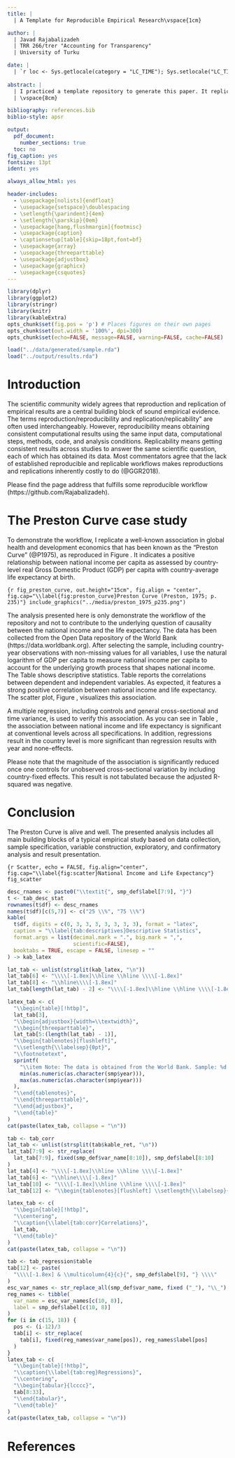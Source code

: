 ```yaml
---
title: |
  | A Template for Reproducible Empirical Research\vspace{1cm}

author: |
  | Javad Rajabalizadeh
  | TRR 266/trer "Accounting for Transparency"
  | University of Turku 

date: |
  | `r loc <- Sys.getlocale(category = "LC_TIME"); Sys.setlocale("LC_TIME", "C"); fdate <- format(Sys.time(), '%B %e, %Y'); Sys.setlocale("LC_TIME", loc); fdate` \vspace{1cm}
  
abstract: |
  | I practiced a template repository to generate this paper. It replicates the "Preston Curve," which indicates the relationship between the national income per capita with a life expectancy. 
  | \vspace{8cm}

bibliography: references.bib
biblio-style: apsr

output:
  pdf_document: 
    number_sections: true
  toc: no
fig_caption: yes
fontsize: 13pt
ident: yes

always_allow_html: yes

header-includes:
  - \usepackage[nolists]{endfloat}    
  - \usepackage{setspace}\doublespacing
  - \setlength{\parindent}{4em}
  - \setlength{\parskip}{0em}
  - \usepackage[hang,flushmargin]{footmisc}
  - \usepackage{caption} 
  - \captionsetup[table]{skip=18pt,font=bf}
  - \usepackage{array}
  - \usepackage{threeparttable}
  - \usepackage{adjustbox}
  - \usepackage{graphicx}
  - \usepackage{csquotes}
---
```


```r
library(dplyr)
library(ggplot2)
library(stringr)
library(knitr)
library(kableExtra)
opts_chunk$set(fig.pos = 'p') # Places figures on their own pages
opts_chunk$set(out.width = '100%', dpi=300)
opts_chunk$set(echo=FALSE, message=FALSE, warning=FALSE, cache=FALSE)

load("../data/generated/sample.rda")
load("../output/results.rda")
```

\pagebreak

# Introduction
  
The scientific community widely agrees that reproduction and replication of empirical results are a central building block of sound empirical evidence. The terms reproduction/reproducibility and replication/replicability" are often used interchangeably. However, reproducibility means obtaining consistent computational results using the same input data, computational steps, methods, code, and analysis conditions. Replicability means getting consistent results across studies to answer the same scientific question, each of which has obtained its data. Most commentators agree that the lack of established reproducible and replicable workflows makes reproductions and replications inherently costly to do (@GGR2018). 

Please find the page address that fulfills some reproducible workflow (https://github.com/Rajabalizadeh).


# The Preston Curve case study

To demonstrate the workflow, I replicate a well-known association in global health and development economics that has been known as the "Preston Curve" (@P1975), as reproduced in Figure \ref{fig:preston_curve}. It indicates a positive relationship between national income per capita as assessed by country-level real Gross Domestic Product (GDP) per capita with country-average life expectancy at birth.  

```{r fig_preston_curve, out.height="15cm", fig.align = "center", fig.cap="\\label{fig:preston_curve}Preston Curve (Preston, 1975; p. 235)"}
include_graphics("../media/preston_1975_p235.png")
```

The analysis presented here is only demonstrate the workflow of the repository and not to contribute to the underlying question of causality between the national income
and the life expectancy. The data has been collected from the Open Data repository of the World Bank (https://data.worldbank.org). After selecting the sample, including country-year observations with non-missing values for all variables, I use the natural logarithm of GDP per capita to measure national income per capita to account for the underlying growth process that shapes national income. The Table \ref{tab:descriptives} shows descriptive statistics. Table \ref{tab:corr} reports the correlations between dependent and independent variables. As expected, it features a strong positive correlation between national income and life expectancy. The scatter plot, Figure \ref{fig:scatter}, visualizes this association.

A multiple regression, including controls and general cross-sectional and time variance, is used to verify this association. As you can see in Table \ref{tab:reg}, the association between national income and life expectancy is significant at conventional levels across all specifications. In addition, regressions result in the country level is more significant than regression results with year and none-effects.

Please note that the magnitude of the association is significantly reduced once one controls for unobserved cross-sectional variation by including country-fixed effects. This result is not tabulated because the adjusted R-squared was negative.


# Conclusion

The Preston Curve is alive and well. The presented analysis includes all main building blocks of a typical empirical study based on data collection, sample specification, variable construction, exploratory, and confirmatory analysis and result presentation.

```{r Scatter, echo = FALSE, fig.align="center", fig.cap="\\label{fig:scatter}National Income and Life Expectancy"}
fig_scatter
```

```r
desc_rnames <- paste0("\\textit{", smp_def$label[7:9], "}")
t <- tab_desc_stat
rownames(t$df) <- desc_rnames
names(t$df)[c(5,7)] <- c("25 \\%", "75 \\%")
kable(
  t$df, digits = c(0, 3, 3, 3, 3, 3, 3, 3), format = "latex",
  caption = "\\label{tab:descriptives}Descriptive Statistics",
  format.args = list(decimal.mark = ".", big.mark = ",", 
                     scientific=FALSE),
  booktabs = TRUE, escape = FALSE, linesep = ""
) -> kab_latex

lat_tab <- unlist(strsplit(kab_latex, "\n"))
lat_tab[6] <- "\\\\[-1.8ex]\\hline \\hline \\\\[-1.8ex]"
lat_tab[8] <- "\\hline\\\\[-1.8ex]"
lat_tab[length(lat_tab) - 2] <- "\\\\[-1.8ex]\\hline \\hline \\\\[-1.8ex]"

latex_tab <- c(
  "\\begin{table}[!htbp]",  
  lat_tab[3],
  "\\begin{adjustbox}{width=\\textwidth}",
  "\\begin{threeparttable}",
  lat_tab[5:(length(lat_tab) - 1)],
  "\\begin{tablenotes}[flushleft]",
  "\\setlength{\\labelsep}{0pt}",
  "\\footnotetext",
  sprintf(
    "\\item Note: The data is obtained from the World Bank. Sample: %d countries / Period %d to %d. \\textit{National Income per captia} values are in constant 2010 thousand U.S. dollars.", length(unique(smp$country)),
    min(as.numeric(as.character(smp$year))), 
    max(as.numeric(as.character(smp$year)))
  ),
  "\\end{tablenotes}",
  "\\end{threeparttable}",
  "\\end{adjustbox}",
  "\\end{table}"
)
cat(paste(latex_tab, collapse = "\n"))  
```

``` r
tab <- tab_corr
lat_tab <- unlist(strsplit(tab$kable_ret, "\n"))
lat_tab[7:9] <- str_replace(
  lat_tab[7:9], fixed(smp_def$var_name[8:10]), smp_def$label[8:10]
)
lat_tab[4] <- "\\\\[-1.8ex]\\hline \\hline \\\\[-1.8ex]"
lat_tab[6] <- "\\hline\\\\[-1.8ex]"
lat_tab[10] <- "\\\\[-1.8ex]\\hline \\hline \\\\[-1.8ex]"
lat_tab[12] <- "\\begin{tablenotes}[flushleft] \\setlength{\\labelsep}{0pt} \\footnotetext"

latex_tab <- c(
  "\\begin{table}[!htbp]",  
  "\\centering",
  "\\caption{\\label{tab:corr}Correlations}",
  lat_tab,
  "\\end{table}"
)
cat(paste(latex_tab, collapse = "\n"))
```


``` r
tab <- tab_regression$table
tab[12] <- paste(
  "\\\\[-1.8ex] & \\multicolumn{4}{c}{", smp_def$label[9], "} \\\\"
)
esc_var_names <- str_replace_all(smp_def$var_name, fixed ("_"), "\\_")
reg_names <- tibble(
  var_name = esc_var_names[c(10, 8)],
  label = smp_def$label[c(10, 8)]
)
for (i in c(15, 18)) {
  pos <- (i-12)/3
  tab[i] <- str_replace(
    tab[i], fixed(reg_names$var_name[pos]), reg_names$label[pos]
  )
}
latex_tab <- c(
  "\\begin{table}[!htbp]",  
  "\\caption{\\label{tab:reg}Regressions}",
  "\\centering",
  "\\begin{tabular}{lcccc}",
  tab[8:33],
  "\\end{tabular}",
  "\\end{table}"
)
cat(paste(latex_tab, collapse = "\n"))
```

\pagebreak

\setcounter{table}{0}
\renewcommand{\thetable}{\arabic{table}}

# References {-}
\setlength{\parindent}{-0.2in}
\setlength{\leftskip}{0.2in}
\setlength{\parskip}{8pt}
\noindent
